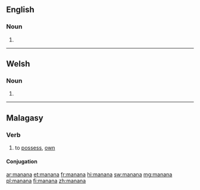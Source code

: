 ==English==

===Noun===
{{en-noun|-}}

# {{alternative spelling of|mañana|lang=en}}

----

==Welsh==

===Noun===
{{head|cy|mutated noun}}

# {{nasal mutation of|banana|lang=cy}}

----

==Malagasy==

===Verb===
{{head|mg|verb}}

# to [[possess]], [[own]]

====Conjugation====
{{mg-verb-af|a|na|na|ma|q=b|v=yes}}

[[ar:manana]]
[[et:manana]]
[[fr:manana]]
[[hi:manana]]
[[sw:manana]]
[[mg:manana]]
[[pl:manana]]
[[fi:manana]]
[[zh:manana]]
